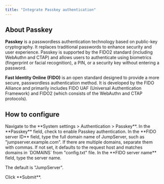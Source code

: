 ```yaml
---
title: "Integrate Passkey authentication"
---
```


## About Passkey

**Passkey** is a passwordless authentication technology based on public-key cryptography. It replaces traditional passwords to enhance security and user experience. Passkey is supported by the FIDO2 standard (including WebAuthn and CTAP) and allows users to authenticate using biometrics (fingerprint or facial recognition), a PIN, or a security key without entering a password.

**Fast Identity Online (FIDO)** is an open standard designed to provide a more secure, passwordless authentication method. It is developed by the FIDO Alliance and primarily includes FIDO UAF (Universal Authentication Framework) and FIDO2 (which consists of the WebAuthn and CTAP protocols).

## How to configure
<Steps>

<Step>
<Nav name="system-settings" />
</Step>

<Step>
Navigate to the **System settings > Authentication > Passkey**.
</Step>

<Step>
In the **Passkey** field, check to enable Passkey authentication.
</Step>

<Step>
In the **FIDO server ID** field, type the full domain name of JumpServer, such as "jumpserver.example.com".  If there are multiple domains, separate them with commas.
<Note>
If not set, it defaults to the request host and matches domains in `DOMAINS` from "config.txt" file.
</Note>
</Step>

<Step>
In the **FIDO server name** field, type the server name. 

The default is "JumpServer".
</Step>

<Step>
Click **Submit**.
</Step>

</Steps>
